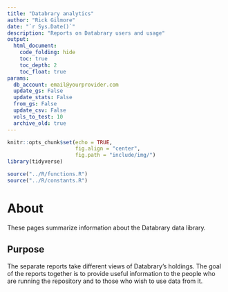 ```yaml
---
title: "Databrary analytics"
author: "Rick Gilmore"
date: "`r Sys.Date()`"
description: "Reports on Databrary users and usage"
output: 
  html_document:
    code_folding: hide
    toc: true
    toc_depth: 2
    toc_float: true
params:
  db_account: email@yourprovider.com
  update_gs: False
  update_stats: False
  from_gs: False
  update_csv: False
  vols_to_test: 10
  archive_old: true
---
```


```r
knitr::opts_chunk$set(echo = TRUE,
                      fig.align = "center",
                      fig.path = "include/img/")
library(tidyverse)

source("../R/functions.R")
source("../R/constants.R")
```

# About {-}

These pages summarize information about the Databrary data library.

## Purpose {-}

The separate reports take different views of Databrary's holdings.
The goal of the reports together is to provide useful information to the people who are running the repository and to those who wish to use data from it.


